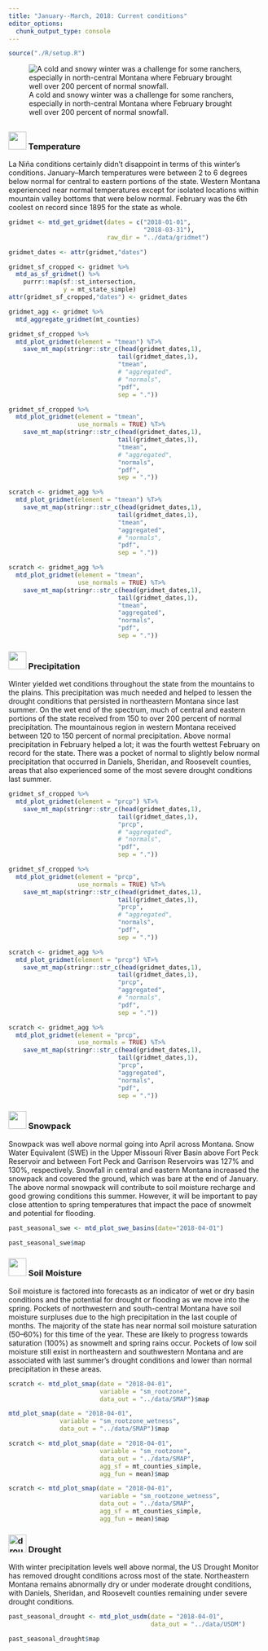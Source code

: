 ```yaml
---
title: "January--March, 2018: Current conditions"
editor_options: 
  chunk_output_type: console
---
```


```r
source("./R/setup.R")

```

![A cold and snowy winter was a challenge for some ranchers, especially in north-central Montana where February brought well over 200 percent of normal snowfall.](./img/Laurie_Yung_cows.jpg)

## {- .tabset .tabset-fade .tabset-pills}

### <img src="./icons/temperature.svg" width="35px"/> Temperature {-}

La Niña conditions certainly didn’t disappoint in terms of this winter’s conditions. January--March temperatures were between 2 to 6 degrees below normal for central to eastern portions of the state. Western Montana experienced near normal temperatures except for isolated locations within mountain valley bottoms that were below normal. February was the 6th coolest on record since 1895 for the state as whole.

```r

gridmet <- mtd_get_gridmet(dates = c("2018-01-01",
                                     "2018-03-31"),
                           raw_dir = "../data/gridmet")

gridmet_dates <- attr(gridmet,"dates")

gridmet_sf_cropped <- gridmet %>%
  mtd_as_sf_gridmet() %>%
    purrr::map(sf::st_intersection,
               y = mt_state_simple)
attr(gridmet_sf_cropped,"dates") <- gridmet_dates

gridmet_agg <- gridmet %>%
  mtd_aggregate_gridmet(mt_counties)

```


```r
gridmet_sf_cropped %>%
  mtd_plot_gridmet(element = "tmean") %T>%
    save_mt_map(stringr::str_c(head(gridmet_dates,1),
                              tail(gridmet_dates,1),
                              "tmean",
                              # "aggregated",
                              # "normals",
                              "pdf",
                              sep = "."))
```


```r
gridmet_sf_cropped %>%
  mtd_plot_gridmet(element = "tmean",
                   use_normals = TRUE) %T>%
    save_mt_map(stringr::str_c(head(gridmet_dates,1),
                              tail(gridmet_dates,1),
                              "tmean",
                              # "aggregated",
                              "normals",
                              "pdf",
                              sep = "."))
```


```r
scratch <- gridmet_agg %>%
  mtd_plot_gridmet(element = "tmean") %T>%
    save_mt_map(stringr::str_c(head(gridmet_dates,1),
                              tail(gridmet_dates,1),
                              "tmean",
                              "aggregated",
                              # "normals",
                              "pdf",
                              sep = "."))
```


```r
scratch <- gridmet_agg %>%
  mtd_plot_gridmet(element = "tmean",
                   use_normals = TRUE) %T>%
    save_mt_map(stringr::str_c(head(gridmet_dates,1),
                              tail(gridmet_dates,1),
                              "tmean",
                              "aggregated",
                              "normals",
                              "pdf",
                              sep = "."))
```


### <img src="./icons/precipitation.svg" width="35px"/> Precipitation {-}

Winter yielded wet conditions throughout the state from the mountains to the plains. This precipitation was much needed and helped to lessen the drought conditions that persisted in northeastern Montana since last summer. On the wet end of the spectrum, much of central and eastern portions of the state received from 150 to over 200 percent of normal precipitation. The mountainous region in western Montana received between 120 to 150 percent of normal precipitation. Above normal precipitation in February helped a lot; it was the fourth wettest February on record for the state. There was a pocket of normal to slightly below normal precipitation that occurred in Daniels, Sheridan, and Roosevelt counties, areas that also experienced some of the most severe drought conditions last summer.

```r
gridmet_sf_cropped %>%
  mtd_plot_gridmet(element = "prcp") %T>%
    save_mt_map(stringr::str_c(head(gridmet_dates,1),
                              tail(gridmet_dates,1),
                              "prcp",
                              # "aggregated",
                              # "normals",
                              "pdf",
                              sep = "."))

```


```r
gridmet_sf_cropped %>%
  mtd_plot_gridmet(element = "prcp",
                   use_normals = TRUE) %T>%
    save_mt_map(stringr::str_c(head(gridmet_dates,1),
                              tail(gridmet_dates,1),
                              "prcp",
                              # "aggregated",
                              "normals",
                              "pdf",
                              sep = "."))
```


```r
scratch <- gridmet_agg %>%
  mtd_plot_gridmet(element = "prcp") %T>%
    save_mt_map(stringr::str_c(head(gridmet_dates,1),
                              tail(gridmet_dates,1),
                              "prcp",
                              "aggregated",
                              # "normals",
                              "pdf",
                              sep = "."))
```


```r
scratch <- gridmet_agg %>%
  mtd_plot_gridmet(element = "prcp",
                   use_normals = TRUE) %T>%
    save_mt_map(stringr::str_c(head(gridmet_dates,1),
                              tail(gridmet_dates,1),
                              "prcp",
                              "aggregated",
                              "normals",
                              "pdf",
                              sep = "."))
```

### <img src="./icons/swe.svg" width="35px"/> Snowpack {-}

Snowpack was well above normal going into April across Montana. Snow Water Equivalent (SWE) in the Upper Missouri River Basin above Fort Peck Reservoir and between Fort Peck and Garrison Reservoirs was 127% and 130%, respectively. Snowfall in central and eastern Montana increased the snowpack and covered the ground, which was bare at the end of January. The above normal snowpack will contribute to soil moisture recharge and good growing conditions this summer. However, it will be important to pay close attention to spring temperatures that impact the pace of snowmelt and potential for flooding.

```r
past_seasonal_swe <- mtd_plot_swe_basins(date="2018-04-01")

past_seasonal_swe$map

```

<!-- #### Big Story: Blizzard affects Blackfeet Nation --- Feb 23--27 & March 6 {-} -->

<!-- •	Winds 60--75 mph combined with recent heavy snow & extreme cold temperatures led to a blizzard --- 10 to 15+ foot snow drifts -->
<!-- •	Impassable roads and driveways caused people to be trapped in their homes & stranded on roadways --- numerous road closures -->
<!-- •	Dennis Longknife --- No work for the tribe here in north central Montana. Another blizzard hit and dropped at least 2 more feet of snow, shutting down all travel. -->
<!-- •	State of emergency on the Blackfeet, Fort Belknap, and Northern Cheyenne reservations and in Glacier and Golden Valley counties -->

### <img src="./icons/soil_saturation.svg" width="35px"/> Soil Moisture {-}

Soil moisture is factored into forecasts as an indicator of wet or dry basin conditions and the potential for drought or flooding as we move into the spring. Pockets of northwestern and south-central Montana have soil moisture surpluses due to the high precipitation in the last couple of months. The majority of the state has near normal soil moisture saturation (50--60%) for this time of the year. These are likely to progress towards saturation (100%) as snowmelt and spring rains occur. Pockets of low soil moisture still exist in northeastern and southwestern Montana and are associated with last summer’s drought conditions and lower than normal precipitation in these areas.

```r
scratch <- mtd_plot_smap(date = "2018-04-01",
                         variable = "sm_rootzone",
                         data_out = "../data/SMAP")$map

```


```r
mtd_plot_smap(date = "2018-04-01",
              variable = "sm_rootzone_wetness",
              data_out = "../data/SMAP")$map

```


```r
scratch <- mtd_plot_smap(date = "2018-04-01",
                         variable = "sm_rootzone",
                         data_out = "../data/SMAP",
                         agg_sf = mt_counties_simple,
                         agg_fun = mean)$map
```


```r
scratch <- mtd_plot_smap(date = "2018-04-01",
                         variable = "sm_rootzone_wetness",
                         data_out = "../data/SMAP",
                         agg_sf = mt_counties_simple,
                         agg_fun = mean)$map
```

### ![drought icon](./icons/drought.svg){width="35px"} Drought {-}

With winter precipitation levels well above normal, the US Drought Monitor has removed drought conditions across most of the state. Northeastern Montana remains abnormally dry or under moderate drought conditions, with Daniels, Sheridan, and Roosevelt counties remaining under severe drought conditions.

```r

past_seasonal_drought <- mtd_plot_usdm(date = "2018-04-01",
                                       data_out = "../data/USDM")

past_seasonal_drought$map

```

